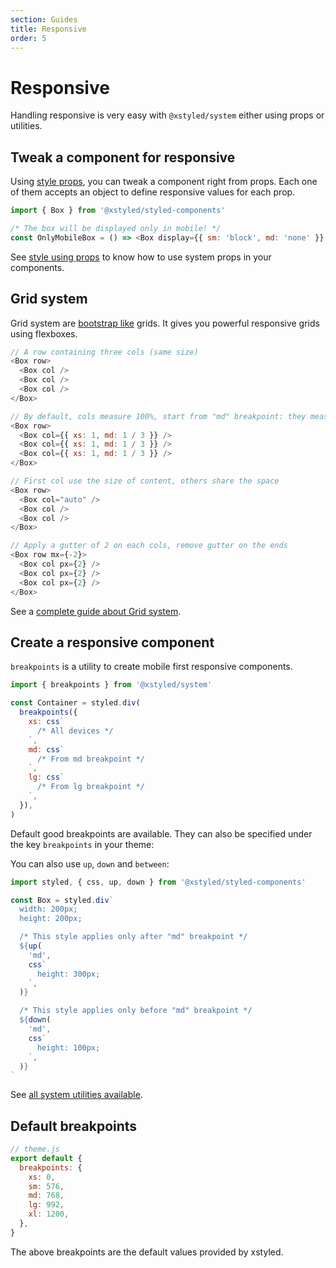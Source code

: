 ```yaml
---
section: Guides
title: Responsive
order: 5
---
```


# Responsive

Handling responsive is very easy with `@xstyled/system` either using props or utilities.

## Tweak a component for responsive

Using [style props](/docs/style-props/), you can tweak a component right from props. Each one of them accepts an object to define responsive values for each prop.

```js
import { Box } from '@xstyled/styled-components'

/* The box will be displayed only in mobile! */
const OnlyMobileBox = () => <Box display={{ sm: 'block', md: 'none' }} />
```

See [style using props](/docs/style-using-props/) to know how to use system props in your components.

## Grid system

Grid system are [bootstrap like](https://getbootstrap.com/) grids. It gives you powerful responsive grids using flexboxes.

```js
// A row containing three cols (same size)
<Box row>
  <Box col />
  <Box col />
  <Box col />
</Box>

// By default, cols measure 100%, start from "md" breakpoint: they measure "1/3" of the size
<Box row>
  <Box col={{ xs: 1, md: 1 / 3 }} />
  <Box col={{ xs: 1, md: 1 / 3 }} />
  <Box col={{ xs: 1, md: 1 / 3 }} />
</Box>

// First col use the size of content, others share the space
<Box row>
  <Box col="auto" />
  <Box col />
  <Box col />
</Box>

// Apply a gutter of 2 on each cols, remove gutter on the ends
<Box row mx={-2}>
  <Box col px={2} />
  <Box col px={2} />
  <Box col px={2} />
</Box>
```

See a [complete guide about Grid system](/docs/grid-system/).

## Create a responsive component

`breakpoints` is a utility to create mobile first responsive components.

```js
import { breakpoints } from '@xstyled/system'

const Container = styled.div(
  breakpoints({
    xs: css`
      /* All devices */
    `,
    md: css`
      /* From md breakpoint */
    `,
    lg: css`
      /* From lg breakpoint */
    `,
  }),
)
```

Default good breakpoints are available. They can also be specified under the key `breakpoints` in your theme:

You can also use `up`, `down` and `between`:

```js
import styled, { css, up, down } from '@xstyled/styled-components'

const Box = styled.div`
  width: 200px;
  height: 200px;

  /* This style applies only after "md" breakpoint */
  ${up(
    'md',
    css`
      height: 300px;
    `,
  )}

  /* This style applies only before "md" breakpoint */
  ${down(
    'md',
    css`
      height: 100px;
    `,
  )}
`
```

See [all system utilities available](/docs/system-utilities/).

## Default breakpoints

```js
// theme.js
export default {
  breakpoints: {
    xs: 0,
    sm: 576,
    md: 768,
    lg: 992,
    xl: 1200,
  },
}
```

The above breakpoints are the default values provided by xstyled.
